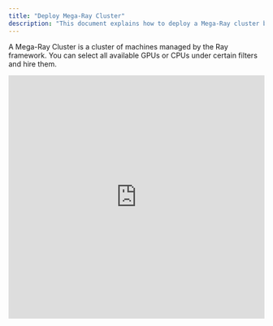 ```yaml
---
title: "Deploy Mega-Ray Cluster"
description: "This document explains how to deploy a Mega-Ray cluster by leveraging compute power in io.net's DePIN network."
---
```


A Mega-Ray Cluster is a cluster of machines managed by the Ray framework. You can select all available GPUs or CPUs under certain filters and hire them.

<iframe width="100%" height="480" src="https://www.youtube.com/embed/J4aVpPY3CSk" title="Deploy a Mega-Ray Cluster on IO Cloud" frameborder="0" allow="accelerometer; autoplay; clipboard-write; encrypted-media; gyroscope; picture-in-picture; web-share" referrerpolicy="strict-origin-when-cross-origin" allowfullscreen />

## Payments

IO Cloud customers can load their io.net account prior to deploying clusters, or they can pay at the end of the deploy process. The main two ways to pay for clusters is using Solana and credit cards. To use Solana, you must set up a wallet. This can be done when you register your account or later in **Account Settings**.

To learn more about the types of payments we offer and step-by-step guides, see [IO Cloud Payments](/docs/io-cloud-payments).

## Configure Cluster

### 1. Create Cluster

Select Mega-Ray from the Cluster Menu.

<Frame>
  <img
    src="/images/docs/94cb6cf6010a103860688a38d798aa743ad0e720134797f4f2c6324d5c91fa08-MegaRay1.jpg"
    alt=""
    className="mx-auto"
    style={{ width:"51%" }}
  />
</Frame>

### 2. Rename Cluster

Click the pencil icon to the right of the name to rename your cluster. In the screenshot below, the icon is highlighted in the blue box. Provide a unique name for your cluster.

<Frame>
  ![](/images/docs/c9419b5-eb660e1-rename.png)
</Frame>

### 3. Select Supplier

Select the supplier that powers your cluster.

<Frame>
  ![](/images/docs/a86af8f-megaray_supp.png)
</Frame>

Click **Next Step**.

### 4. Connectivity Tiers

Select the connectivity speed for your project.

| Speed            | Download  | Upload    |
| ---------------- | --------- | --------- |
| Ultra High Speed | 1600 MB/s | 1200 MB/s |
| High Speed       | 800 MB/s  | 600 MB/s  |
| Medium           | 400 MB/s  | 300 MB/s  |
| Low Speed        | 100 MB/s  | 10 MB/s   |

<Frame>
  ![](/images/docs/1dd30b4-2991dc1-connect_ray.png)
</Frame>

Click **Next Step**.

### 5.**Select GPU or CPU**

Select either GPU or CPU. You can browse and select the specific model that meets your project's needs.

<Frame>
  ![](/images/docs/ea59667-mega_select_cluster_proc.png)
</Frame>

Click **Next Step**.

### 6. Summary

On the Summary page, the choices you made in the process are displayed. You must select the duration of time that you will use the GPU.

1. In the **Enter Duration** field, select the length of time: Hourly, Daily, or Weekly. To the right, you can increase the quantity.
2. Review all the details of your cluster, including the **Total Cost**.
3. Click **Deploy Cluster**.

<Frame>
  ![](/images/docs/d1ea249-fees2.png)
</Frame>